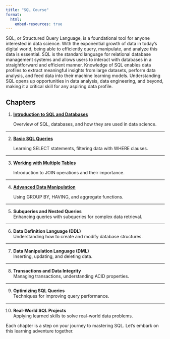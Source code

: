```yaml
---
title: "SQL Course"
format: 
  html:
    embed-resources: true
---
```


SQL, or Structured Query Language, is a foundational tool for anyone interested in data science. With the exponential growth of data in today's digital world, being able to efficiently query, manipulate, and analyze this data is essential. SQL is the standard language for relational database management systems and allows users to interact with databases in a straightforward and efficient manner. Knowledge of SQL enables data profiles to extract meaningful insights from large datasets, perform data analysis, and feed data into their machine learning models. Understanding SQL opens up opportunities in data analysis, data engineering, and beyond, making it a critical skill for any aspiring data profile.

## Chapters

1. [**Introduction to SQL and Databases**](1_introduction.html){target="_blank"}
   
   Overview of SQL, databases, and how they are used in data science.

---

2. [**Basic SQL Queries**](2_basic.html){target="_blank"}
   
   Learning SELECT statements, filtering data with WHERE clauses.

---

3. [**Working with Multiple Tables**](3_joins.html){target="_blank"} 
   
   Introduction to JOIN operations and their importance.

---

4. [**Advanced Data Manipulation**](4_joins.html){target="_blank"} 
   
   Using GROUP BY, HAVING, and aggregate functions.

---

5. **Subqueries and Nested Queries**  
   Enhancing queries with subqueries for complex data retrieval.

---

6. **Data Definition Language (DDL)**  
   Understanding how to create and modify database structures.

---

7. **Data Manipulation Language (DML)**  
   Inserting, updating, and deleting data.

---

8. **Transactions and Data Integrity**  
   Managing transactions, understanding ACID properties.

---

9. **Optimizing SQL Queries**  
   Techniques for improving query performance.

---

10. **Real-World SQL Projects**  
    Applying learned skills to solve real-world data problems.

Each chapter is a step on your journey to mastering SQL. Let's embark on this learning adventure together.


